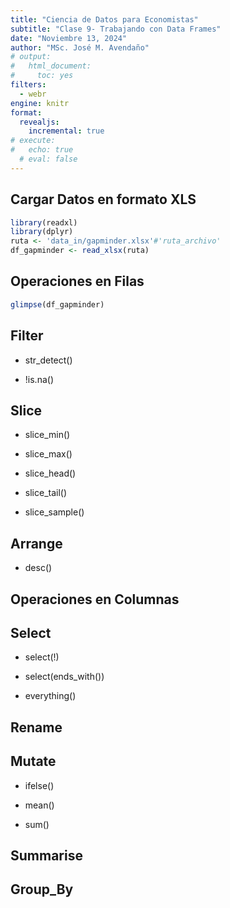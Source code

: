 ```yaml
---
title: "Ciencia de Datos para Economistas"
subtitle: "Clase 9- Trabajando con Data Frames"
date: "Noviembre 13, 2024"
author: "MSc. José M. Avendaño"
# output:
#   html_document:
#     toc: yes
filters:
  - webr
engine: knitr
format: 
  revealjs:
    incremental: true   
# execute: 
#   echo: true
  # eval: false
---
```


## Cargar Datos en formato XLS

```r
library(readxl)
library(dplyr)
ruta <- 'data_in/gapminder.xlsx'#'ruta_archivo'
df_gapminder <- read_xlsx(ruta)
```

## Operaciones en Filas

```r
glimpse(df_gapminder)
```

## Filter

-   str_detect()

-   !is.na()

## Slice

-   slice_min()

-   slice_max()

-   slice_head()

-   slice_tail()

-   slice_sample()

## Arrange

-   desc()

## Operaciones en Columnas

## Select

-   select(!)

-   select(ends_with())

-   everything()

## Rename

## Mutate

-   ifelse()

-   mean()

-   sum()

## Summarise

## Group_By

